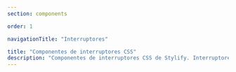 ```yaml
---
section: components

order: 1

navigationTitle: "Interruptores"

title: "Componentes de interruptores CSS"
description: "Componentes de interruptores CSS de Stylify. Interruptores CSS preparados para tu próximo proyecto web. Copy&Paste, sin framework CSS"
---
```


<InteractivePreview
	class="margin-bottom:48px"
	min-height="100"
	title="Interruptores"
	htmlSnippet="components/switches"
/>

<InteractivePreview
	class="margin-bottom:48px"
	min-height="100"
	title="Casillas de verificación"
	htmlSnippet="components/checkboxes"
/>
